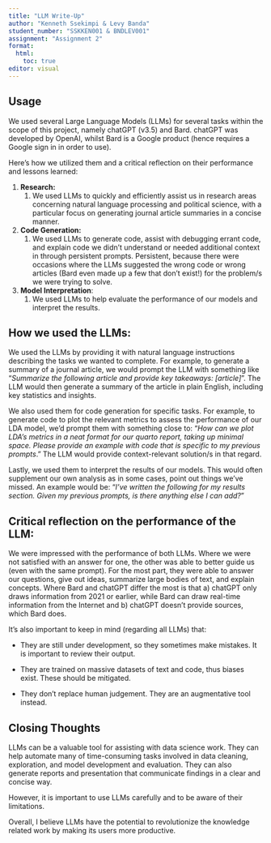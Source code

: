 ```yaml
---
title: "LLM Write-Up"
author: "Kenneth Ssekimpi & Levy Banda"
student_number: "SSKKEN001 & BNDLEV001"
assignment: "Assignment 2"
format: 
  html:
    toc: true
editor: visual
---
```


## Usage

We used several Large Language Models (LLMs) for several tasks within the scope of this project, namely chatGPT (v3.5) and Bard. chatGPT was developed by OpenAI, whilst Bard is a Google product (hence requires a Google sign in in order to use).

Here's how we utilized them and a critical reflection on their performance and lessons learned:

1.  **Research:**
    1.  We used LLMs to quickly and efficiently assist us in research areas concerning natural language processing and political science, with a particular focus on generating journal article summaries in a concise manner.
2.  **Code Generation:**
    1.  We used LLMs to generate code, assist with debugging errant code, and explain code we didn't understand or needed additional context in through persistent prompts. Persistent, because there were occasions where the LLMs suggested the wrong code or wrong articles (Bard even made up a few that don't exist!) for the problem/s we were trying to solve.
3.  **Model Interpretation**:
    1.  We used LLMs to help evaluate the performance of our models and interpret the results.

## How we used the LLMs:

We used the LLMs by providing it with natural language instructions describing the tasks we wanted to complete. For example, to generate a summary of a journal article, we would prompt the LLM with something like "*Summarize the following article and provide key takeaways: \[article\]*". The LLM would then generate a summary of the article in plain English, including key statistics and insights.

We also used them for code generation for specific tasks. For example, to generate code to plot the relevant metrics to assess the performance of our LDA model, we'd prompt them with something close to: "*How can we plot LDA's metrics in a neat format for our quarto report, taking up minimal space. Please provide an example with code that is specific to my previous prompts*." The LLM would provide context-relevant solution/s in that regard.

Lastly, we used them to interpret the results of our models. This would often supplement our own analysis as in some cases, point out things we've missed. An example would be: "*I've written the following for my results section. Given my previous prompts, is there anything else I can add?*"

## Critical reflection on the performance of the LLM:

We were impressed with the performance of both LLMs. Where we were not satisfied with an answer for one, the other was able to better guide us (even with the same prompt). For the most part, they were able to answer our questions, give out ideas, summarize large bodies of text, and explain concepts. Where Bard and chatGPT differ the most is that a) chatGPT only draws information from 2021 or earlier, while Bard can draw real-time information from the Internet and b) chatGPT doesn't provide sources, which Bard does.

It's also important to keep in mind (regarding all LLMs) that:

-   They are still under development, so they sometimes make mistakes. It is important to review their output.

-   They are trained on massive datasets of text and code, thus biases exist. These should be mitigated.

-   They don't replace human judgement. They are an augmentative tool instead.

## Closing Thoughts

LLMs can be a valuable tool for assisting with data science work. They can help automate many of time-consuming tasks involved in data cleaning, exploration, and model development and evaluation. They can also generate reports and presentation that communicate findings in a clear and concise way.

However, it is important to use LLMs carefully and to be aware of their limitations.

Overall, I believe LLMs have the potential to revolutionize the knowledge related work by making its users more productive.
